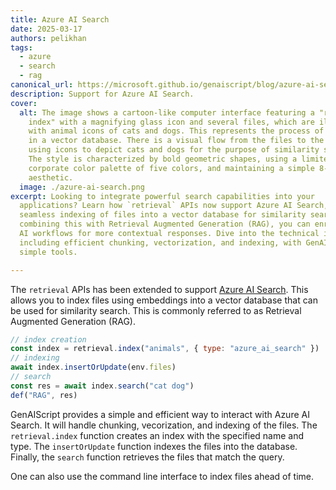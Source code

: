 ```yaml
---
title: Azure AI Search
date: 2025-03-17
authors: pelikhan
tags:
  - azure
  - search
  - rag
canonical_url: https://microsoft.github.io/genaiscript/blog/azure-ai-search
description: Support for Azure AI Search.
cover:
  alt: The image shows a cartoon-like computer interface featuring a "retrieval
    index" with a magnifying glass icon and several files, which are illustrated
    with animal icons of cats and dogs. This represents the process of indexing
    in a vector database. There is a visual flow from the files to the database,
    using icons to depict cats and dogs for the purpose of similarity search.
    The style is characterized by bold geometric shapes, using a limited
    corporate color palette of five colors, and maintaining a simple 8-bit
    aesthetic.
  image: ./azure-ai-search.png
excerpt: Looking to integrate powerful search capabilities into your
  applications? Learn how `retrieval` APIs now support Azure AI Search, enabling
  seamless indexing of files into a vector database for similarity search. By
  combining this with Retrieval Augmented Generation (RAG), you can enrich your
  AI workflows for more contextual responses. Dive into the technical insights,
  including efficient chunking, vectorization, and indexing, with GenAIScript's
  simple tools.

---
```


The `retrieval` APIs has been extended to support [Azure AI Search](https://learn.microsoft.com/en-us/azure/search/search-what-is-azure-search).
This allows you to index files using embeddings into a vector database that can be used for similarity search.
This is commonly referred to as Retrieval Augmented Generation (RAG).

```js wrap '{ type: "azure_ai_search" }'
// index creation
const index = retrieval.index("animals", { type: "azure_ai_search" })
// indexing
await index.insertOrUpdate(env.files)
// search
const res = await index.search("cat dog")
def("RAG", res)
```

GenAIScript provides a simple and efficient way to interact with Azure AI Search. It will handle
chunking, vecorization, and indexing of the files. The `retrieval.index` function creates an index
with the specified name and type. The `insertOrUpdate` function indexes the files into the database.
Finally, the `search` function retrieves the files that match the query.

One can also use the command line interface to index files ahead of time.
